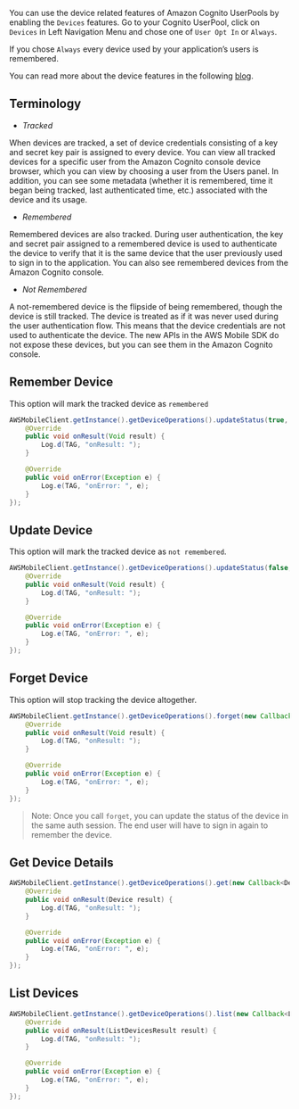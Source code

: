 You can use the device related features of Amazon Cognito UserPools by enabling the `Devices` features. Go to your Cognito UserPool, click on `Devices` in Left Navigation Menu and chose one of `User Opt In` or `Always`.

If you chose `Always` every device used by your application’s users is remembered.

You can read more about the device features in the following [blog](https://aws.amazon.com/blogs/mobile/tracking-and-remembering-devices-using-amazon-cognito-your-user-pools/).

## Terminology

* *Tracked*

When devices are tracked, a set of device credentials consisting of a key and secret key pair is assigned to every device. You can view all tracked devices for a specific user from the Amazon Cognito console device browser, which you can view by choosing a user from the Users panel. In addition, you can see some metadata (whether it is remembered, time it began being tracked, last authenticated time, etc.) associated with the device and its usage.

* *Remembered*

Remembered devices are also tracked. During user authentication, the key and secret pair assigned to a remembered device is used to authenticate the device to verify that it is the same device that the user previously used to sign in to the application. You can also see remembered devices from the Amazon Cognito console.

* *Not Remembered*

A not-remembered device is the flipside of being remembered, though the device is still tracked. The device is treated as if it was never used during the user authentication flow. This means that the device credentials are not used to authenticate the device. The new APIs in the AWS Mobile SDK do not expose these devices, but you can see them in the Amazon Cognito console.

## Remember Device

This option will mark the tracked device as `remembered`

```java
AWSMobileClient.getInstance().getDeviceOperations().updateStatus(true, new Callback<Void>() {
    @Override
    public void onResult(Void result) {
        Log.d(TAG, "onResult: ");
    }

    @Override
    public void onError(Exception e) {
        Log.e(TAG, "onError: ", e);
    }
});
```

## Update Device

This option will mark the tracked device as `not remembered`.

```java
AWSMobileClient.getInstance().getDeviceOperations().updateStatus(false, new Callback<Void>() {
    @Override
    public void onResult(Void result) {
        Log.d(TAG, "onResult: ");
    }

    @Override
    public void onError(Exception e) {
        Log.e(TAG, "onError: ", e);
    }
});
```

## Forget Device

This option will stop tracking the device altogether.

```java
AWSMobileClient.getInstance().getDeviceOperations().forget(new Callback<Void>() {
    @Override
    public void onResult(Void result) {
        Log.d(TAG, "onResult: ");
    }

    @Override
    public void onError(Exception e) {
        Log.e(TAG, "onError: ", e);
    }
});
```

> Note: Once you call `forget`, you can update the status of the device in the same auth session. The end user will have to sign in again to remember the device.

## Get Device Details

```java
AWSMobileClient.getInstance().getDeviceOperations().get(new Callback<Device>() {
    @Override
    public void onResult(Device result) {
        Log.d(TAG, "onResult: ");
    }

    @Override
    public void onError(Exception e) {
        Log.e(TAG, "onError: ", e);
    }
});
```

## List Devices

```java
AWSMobileClient.getInstance().getDeviceOperations().list(new Callback<ListDevicesResult>() {
    @Override
    public void onResult(ListDevicesResult result) {
        Log.d(TAG, "onResult: ");
    }

    @Override
    public void onError(Exception e) {
        Log.e(TAG, "onError: ", e);
    }
});
```
